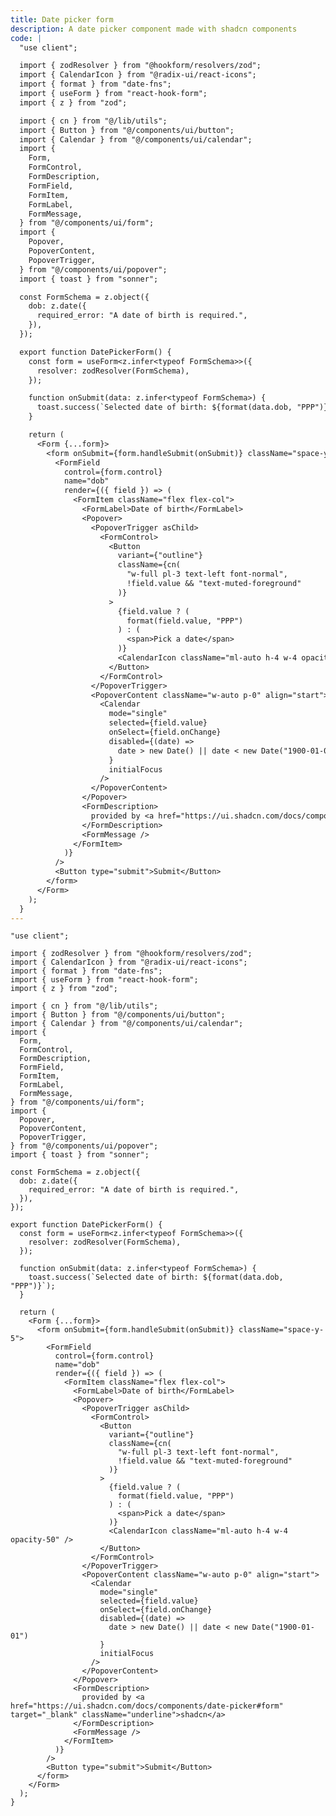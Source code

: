 ```yaml
---
title: Date picker form
description: A date picker component made with shadcn components
code: |
  "use client";

  import { zodResolver } from "@hookform/resolvers/zod";
  import { CalendarIcon } from "@radix-ui/react-icons";
  import { format } from "date-fns";
  import { useForm } from "react-hook-form";
  import { z } from "zod";

  import { cn } from "@/lib/utils";
  import { Button } from "@/components/ui/button";
  import { Calendar } from "@/components/ui/calendar";
  import {
    Form,
    FormControl,
    FormDescription,
    FormField,
    FormItem,
    FormLabel,
    FormMessage,
  } from "@/components/ui/form";
  import {
    Popover,
    PopoverContent,
    PopoverTrigger,
  } from "@/components/ui/popover";
  import { toast } from "sonner";

  const FormSchema = z.object({
    dob: z.date({
      required_error: "A date of birth is required.",
    }),
  });

  export function DatePickerForm() {
    const form = useForm<z.infer<typeof FormSchema>>({
      resolver: zodResolver(FormSchema),
    });

    function onSubmit(data: z.infer<typeof FormSchema>) {
      toast.success(`Selected date of birth: ${format(data.dob, "PPP")}`);
    }

    return (
      <Form {...form}>
        <form onSubmit={form.handleSubmit(onSubmit)} className="space-y-5">
          <FormField
            control={form.control}
            name="dob"
            render={({ field }) => (
              <FormItem className="flex flex-col">
                <FormLabel>Date of birth</FormLabel>
                <Popover>
                  <PopoverTrigger asChild>
                    <FormControl>
                      <Button
                        variant={"outline"}
                        className={cn(
                          "w-full pl-3 text-left font-normal",
                          !field.value && "text-muted-foreground"
                        )}
                      >
                        {field.value ? (
                          format(field.value, "PPP")
                        ) : (
                          <span>Pick a date</span>
                        )}
                        <CalendarIcon className="ml-auto h-4 w-4 opacity-50" />
                      </Button>
                    </FormControl>
                  </PopoverTrigger>
                  <PopoverContent className="w-auto p-0" align="start">
                    <Calendar
                      mode="single"
                      selected={field.value}
                      onSelect={field.onChange}
                      disabled={(date) =>
                        date > new Date() || date < new Date("1900-01-01")
                      }
                      initialFocus
                    />
                  </PopoverContent>
                </Popover>
                <FormDescription>
                  provided by <a href="https://ui.shadcn.com/docs/components/date-picker#form" target="_blank" className="underline">shadcn</a>
                </FormDescription>
                <FormMessage />
              </FormItem>
            )}
          />
          <Button type="submit">Submit</Button>
        </form>
      </Form>
    );
  }
---
```


```tsx
"use client";

import { zodResolver } from "@hookform/resolvers/zod";
import { CalendarIcon } from "@radix-ui/react-icons";
import { format } from "date-fns";
import { useForm } from "react-hook-form";
import { z } from "zod";

import { cn } from "@/lib/utils";
import { Button } from "@/components/ui/button";
import { Calendar } from "@/components/ui/calendar";
import {
  Form,
  FormControl,
  FormDescription,
  FormField,
  FormItem,
  FormLabel,
  FormMessage,
} from "@/components/ui/form";
import {
  Popover,
  PopoverContent,
  PopoverTrigger,
} from "@/components/ui/popover";
import { toast } from "sonner";

const FormSchema = z.object({
  dob: z.date({
    required_error: "A date of birth is required.",
  }),
});

export function DatePickerForm() {
  const form = useForm<z.infer<typeof FormSchema>>({
    resolver: zodResolver(FormSchema),
  });

  function onSubmit(data: z.infer<typeof FormSchema>) {
    toast.success(`Selected date of birth: ${format(data.dob, "PPP")}`);
  }

  return (
    <Form {...form}>
      <form onSubmit={form.handleSubmit(onSubmit)} className="space-y-5">
        <FormField
          control={form.control}
          name="dob"
          render={({ field }) => (
            <FormItem className="flex flex-col">
              <FormLabel>Date of birth</FormLabel>
              <Popover>
                <PopoverTrigger asChild>
                  <FormControl>
                    <Button
                      variant={"outline"}
                      className={cn(
                        "w-full pl-3 text-left font-normal",
                        !field.value && "text-muted-foreground"
                      )}
                    >
                      {field.value ? (
                        format(field.value, "PPP")
                      ) : (
                        <span>Pick a date</span>
                      )}
                      <CalendarIcon className="ml-auto h-4 w-4 opacity-50" />
                    </Button>
                  </FormControl>
                </PopoverTrigger>
                <PopoverContent className="w-auto p-0" align="start">
                  <Calendar
                    mode="single"
                    selected={field.value}
                    onSelect={field.onChange}
                    disabled={(date) =>
                      date > new Date() || date < new Date("1900-01-01")
                    }
                    initialFocus
                  />
                </PopoverContent>
              </Popover>
              <FormDescription>
                provided by <a href="https://ui.shadcn.com/docs/components/date-picker#form" target="_blank" className="underline">shadcn</a>
              </FormDescription>
              <FormMessage />
            </FormItem>
          )}
        />
        <Button type="submit">Submit</Button>
      </form>
    </Form>
  );
}
```